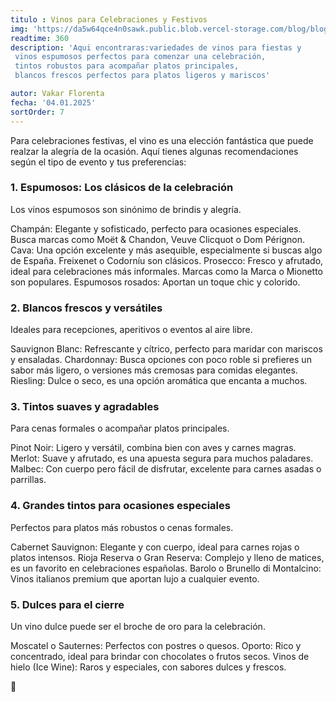 ```yaml
---
titulo : Vinos para Celebraciones y Festivos
img: 'https://da5w64qce4n0sawk.public.blob.vercel-storage.com/blog/blog7-EJSkh47gx8TJzTbzGAhqnbrB6hB9Sd.jpg'
readtime: 360
description: 'Aqui encontraras:variedades de vinos para fiestas y 
 vinos espumosos perfectos para comenzar una celebración,
 tintos robustos para acompañar platos principales,
 blancos frescos perfectos para platos ligeros y mariscos'

autor: Vakar Florenta
fecha: '04.01.2025'
sortOrder: 7
---
```

Para celebraciones festivas, el vino es una elección fantástica que puede realzar la alegría de la ocasión. Aquí tienes algunas recomendaciones según el tipo de evento y tus preferencias:

<h3>1. Espumosos: Los clásicos de la celebración</h3>

Los vinos espumosos son sinónimo de brindis y alegría.
<div className="text-red-800 tracking-wide">
Champán: Elegante y sofisticado, perfecto para ocasiones especiales. Busca
marcas como Moët & Chandon, Veuve Clicquot o Dom Pérignon.
Cava: Una opción excelente y más asequible, especialmente si buscas algo de 
España. Freixenet o Codorníu son clásicos.
Prosecco: Fresco y afrutado, ideal para celebraciones más informales. Marcas
como la Marca o Mionetto son populares.
Espumosos rosados: Aportan un toque chic y colorido.
</div>

<h3>2. Blancos frescos y versátiles</h3>

Ideales para recepciones, aperitivos o eventos al aire libre.
<div className="text-red-800 tracking-wide">
Sauvignon Blanc: Refrescante y cítrico, perfecto para maridar con mariscos 
y ensaladas.
Chardonnay: Busca opciones con poco roble si prefieres un sabor más ligero,
o versiones más cremosas para comidas elegantes.
Riesling: Dulce o seco, es una opción aromática que encanta a muchos.
</div>

<h3>3. Tintos suaves y agradables</h3>

Para cenas formales o acompañar platos principales.
<div className="text-red-800 tracking-wide">
Pinot Noir: Ligero y versátil, combina bien con aves y carnes magras.
Merlot: Suave y afrutado, es una apuesta segura para muchos paladares.
Malbec: Con cuerpo pero fácil de disfrutar, excelente para carnes 
asadas o parrillas.
</div>

<h3>4. Grandes tintos para ocasiones especiales</h3>

Perfectos para platos más robustos o cenas formales.
<div className="text-red-800 tracking-wide">
Cabernet Sauvignon: Elegante y con cuerpo, ideal para carnes rojas o 
platos intensos.
Rioja Reserva o Gran Reserva: Complejo y lleno de matices, es un favorito
en celebraciones españolas.
Barolo o Brunello di Montalcino: Vinos italianos premium que aportan 
lujo a cualquier evento.
</div>

<h3>5. Dulces para el cierre</h3>

Un vino dulce puede ser el broche de oro para la celebración.
<div className="text-red-800 tracking-wide">
Moscatel o Sauternes: Perfectos con postres o quesos.
Oporto: Rico y concentrado, ideal para brindar con chocolates o frutos secos.
Vinos de hielo (Ice Wine): Raros y especiales, con sabores dulces y frescos.
</div>

🤵

